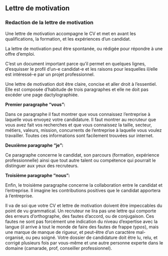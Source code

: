 ## Lettre de motivation

### Redaction de la lettre de motivation

Une lettre de motivation accompagne le CV et met en avant les qualifications, la formation, et les expériences d’un candidat.

La lettre de motivation peut être spontanée, ou rédigée pour répondre à une offre d’emploi.

C’est un document important parce qu’il permet en quelques lignes, d’esquisser le profil d’un-e candidat-e et les raisons pour lesquelles il/elle est intéressé-e par un projet professionnel.

Une lettre de motivation doit être claire, concise et aller droit à l’essentiel. Elle est composée d’habitude de trois paragraphes et elle ne doit pas excéder une page dactylographiée.

**Premier paragraphe “vous”:**

Dans ce paragraphe il faut montrer que vous connaissez l’entreprise à laquelle vous envoyez votre candidature. Il faut montrer au recruteur que vous avez fait vos recherches et que vous connaissez la taille, secteur, métiers, valeurs, mission, concurrents de l’entreprise à laquelle vous voulez travailler. Toutes ces informations sont facilement trouvées sur internet.

**Deuxième paragraphe “je”:**

Ce paragraphe concerne le candidat, son parcours (formation, expérience professionnelle) ainsi que tout autre talent ou compétence qui pourrait le distinguer aux yeux des recruteurs.

**Troisième paragraphe “nous”:**

Enfin, le troisième paragraphe concerne la collaboration entre le candidat et l’entreprise. Il imagine les contributions positives que le candidat apportera à l’entreprise.

Il va de soi que votre CV et lettre de motivation doivent être impeccables du point de vu grammatical. Un recruteur ne lira pas une lettre qui comporte des erreurs d’orthographe, des fautes d’accord, ou de conjugaison. Ces fautes ne sont pas forcément une indication du niveau d’expertise avec la langue (il arrive à tout le monde de faire des fautes de frappe *typos*), mais une marque de manque de rigueur, et peut-être d’un caractère mal-organisé, ou peu soigné. Votre dossier de candidature doit être lu, relu, et corrigé plusieurs fois par vous-même et une autre personne experte dans le domaine (camarade, prof, conseiller professionnel).


